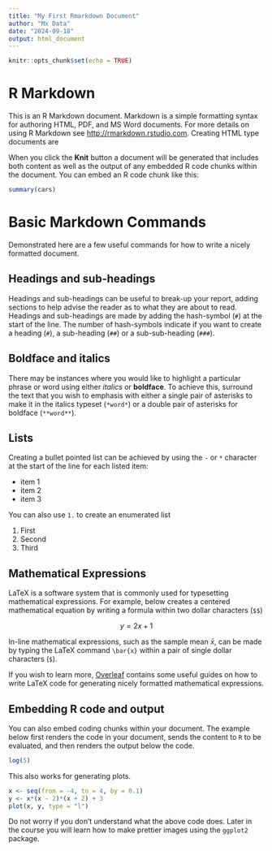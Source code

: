 ```yaml
---
title: "My First Rmarkdown Document"
author: "Mx Data"
date: "2024-09-18"
output: html_document
---
```


```r
knitr::opts_chunk$set(echo = TRUE)
```

# R Markdown

This is an R Markdown document. Markdown is a simple formatting syntax for authoring HTML, PDF, and MS Word documents. For more details on using R Markdown see <http://rmarkdown.rstudio.com>. Creating HTML type documents are 

When you click the **Knit** button a document will be generated that includes both content as well as the output of any embedded R code chunks within the document. You can embed an R code chunk like this:

```r
summary(cars)
```

# Basic Markdown Commands

Demonstrated here are a few useful commands for how to write a nicely formatted document.

## Headings and sub-headings

Headings and sub-headings can be useful to break-up your report, adding sections to help advise the reader as to what they are about to read. Headings and sub-headings are made by adding the hash-symbol (`#`) at the start of the line. The number of hash-symbols indicate if you want to create a heading (`#`), a sub-heading (`##`) or a sub-sub-heading (`###`).

## Boldface and italics

There may be instances where you would like to highlight a particular phrase or word using either *italics* or **boldface**. To achieve this, surround the text that you wish to emphasis with either a single pair of asterisks to make it in the italics typeset (`*word*`) or a double pair of asterisks for boldface (`**word**`).

## Lists

Creating a bullet pointed list can be achieved by using the `-` or `*` character at the start of the line for each listed item:

- item 1
- item 2
- item 3

You can also use `1.` to create an enumerated list

1. First
2. Second
3. Third

## Mathematical Expressions

LaTeX is a software system that is commonly used for typesetting mathematical expressions. For example, below creates a centered mathematical equation by writing a formula within two dollar characters (`$$`) 

$$y = 2x + 1$$

In-line mathematical expressions, such as the sample mean $\bar{x}$, can be made by typing the LaTeX command `\bar{x}` within a pair of single dollar characters (`$`).

If you wish to learn more, [Overleaf](https://www.overleaf.com/learn/latex/Mathematical_expressions) contains some useful guides on how to write LaTeX code for generating nicely formatted mathematical expressions.

## Embedding R code and output

You can also embed coding chunks within your document. The example below first renders the code in your document, sends the content to `R` to be evaluated, and then renders the output below the code.

```r
log(5)
```


This also works for generating plots.

```r
x <- seq(from = -4, to = 4, by = 0.1)
y <- x*(x - 2)*(x + 2) + 3
plot(x, y, type = "l")
```

Do not worry if you don't understand what the above code does. Later in the course you will learn how to make prettier images using the `ggplot2` package.
